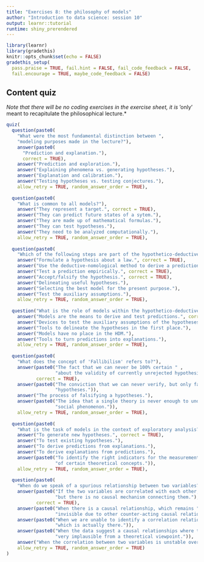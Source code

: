 ```yaml
---
title: "Exercises 8: the philosophy of models"
author: "Introduction to data science: session 10"
output: learnr::tutorial
runtime: shiny_prerendered
---
```


```r
library(learnr)
library(gradethis)
knitr::opts_chunk$set(echo = FALSE)
gradethis_setup(
  pass.praise = TRUE, fail.hint = FALSE, fail_code_feedback = FALSE,
  fail.encourage = TRUE, maybe_code_feedback = FALSE)
```

## Content quiz

*Note that there will be no coding exercises in the exercise sheet, it is* *
*'only' meant to recapitulate the philosophical lecture.*

```r
quiz(
  question(paste0(
    "What were the most fundamental distinction between ",
    "modeling purposes made in the lecture?"), 
    answer(paste0(
      "Prediction and explanation."), 
      correct = TRUE),
    answer("Prediction and exploration."),
    answer("Explaining phenomena vs. generating hypotheses."),
    answer("Explanation and calibration."),
    answer("Testing hypotheses vs. testing conjectures."),
    allow_retry = TRUE, random_answer_order = TRUE),
  
  question(paste0(
    "What is common to all models?"), 
    answer("They represent a target.", correct = TRUE),
    answer("They can predict future states of a sytem."),
    answer("They are made up of mathematical formulas."),
    answer("They can test hypotheses."),
    answer("They need to be analyzed computationally."),
    allow_retry = TRUE, random_answer_order = TRUE),
  
  question(paste0(
    "Which of the following steps are part of the hypothetico-deductive method?"),
    answer("Formulate a hypothesis about a law.", correct = TRUE),
    answer("Use the deductive-nomological method to derive a prediction.", correct = TRUE),
    answer("Test a prediction empirically.", correct = TRUE),
    answer("Accept/falsify the hypothesis.", correct = TRUE),
    answer("Delineating useful hypotheses."),
    answer("Selecting the best model for the present purpose."),
    answer("Test the auxiliary assumptions."),
    allow_retry = TRUE, random_answer_order = TRUE),
  
  question("What is the role of models within the hypothetico-deductive method?",
    answer("Models are the means to derive and test predictions.", correct = TRUE),
    answer("Devices to test the auxiliary assumptions of the hypotheses."),
    answer("Tools to delineate the hypotheses in the first place."),
    answer("Models have no place in the HDM."),
    answer("Tools to turn predictions into explanations."),
    allow_retry = TRUE, random_answer_order = TRUE),
  
  question(paste0(
    "What does the concept of 'Fallibilism' refers to?"),
    answer(paste0("The fact that we can never be 100% certain " ,
                  "about the validity of currently unrejected hypothesis."), 
           correct = TRUE),
    answer(paste0("The conviction that we can never verify, but only falsify ",
                  "hypotheses.")),
    answer("The process of falsifying a hypotheses."),
    answer(paste0("The idea that a single theory is never enough to understand a ",
                  "social phenomenon.")),
    allow_retry = TRUE, random_answer_order = TRUE),
  
  question(paste0(
    "What is the task of models in the context of exploratory analysis?"),
    answer("To generate new hypotheses.", correct = TRUE),
    answer("To test existing hypotheses."),
    answer("To derive predictions from explanations."),
    answer("To derive explanations from predictions."),
    answer(paste0("To identify the right indicators for the measurement",
                  "of certain theoretical concepts.")),
    allow_retry = TRUE, random_answer_order = TRUE),
  
  question(paste0(
    "When do we speak of a spurious relationship between two variables?"),
    answer(paste0("If the two variables are correlated with each other, ",
                  "but there is no causal mechanism connecting them."), 
           correct = TRUE),
    answer(paste0("When there is a causal relationship, which remains ",
                  "invisible due to other counter-acting causal relationships.")),
    answer(paste0("When we are unable to identify a correlation relationship, ",
                  "which is actually there.")),
    answer(paste0("When the data suggest a causal relationships where this is ",
                  "very implausible from a theoretical viewpoint.")),
    answer("When the correlation between two variables is unstable over time."),
    allow_retry = TRUE, random_answer_order = TRUE)
)
```
